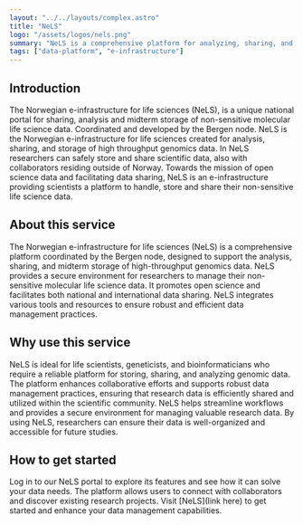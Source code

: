```yaml
---
layout: "../../layouts/complex.astro"
title: "NeLS"
logo: "/assets/logos/nels.png"
summary: "NeLS is a comprehensive platform for analyzing, sharing, and storing high-throughput genomics data securely."
tags: ["data-platform", "e-infrastructure"]
---
```


## Introduction

The Norwegian e-infrastructure for life sciences (NeLS), is a unique national portal for sharing, analysis and midterm storage of non-sensitive molecular life science data. Coordinated and developed by the Bergen node. NeLS is the Norwegian e-infrastructure for life sciences created for analysis, sharing, and storage of high throughput genomics data. In NeLS researchers can safely store and share scientific data, also with collaborators residing outside of Norway. Towards the mission of open science data and facilitating data sharing, NeLS is an e-infrastructure providing scientists a platform to handle, store and share their non-sensitive life science data.

## About this service

The Norwegian e-infrastructure for life sciences (NeLS) is a comprehensive platform coordinated by the Bergen node, designed to support the analysis, sharing, and midterm storage of high-throughput genomics data. NeLS provides a secure environment for researchers to manage their non-sensitive molecular life science data. It promotes open science and facilitates both national and international data sharing. NeLS integrates various tools and resources to ensure robust and efficient data management practices.

## Why use this service

NeLS is ideal for life scientists, geneticists, and bioinformaticians who require a reliable platform for storing, sharing, and analyzing genomic data. The platform enhances collaborative efforts and supports robust data management practices, ensuring that research data is efficiently shared and utilized within the scientific community. NeLS helps streamline workflows and provides a secure environment for managing valuable research data. By using NeLS, researchers can ensure their data is well-organized and accessible for future studies.

## How to get started

Log in to our NeLS portal to explore its features and see how it can solve your data needs. The platform allows users to connect with collaborators and discover existing research projects. Visit [NeLS](link here) to get started and enhance your data management capabilities.

